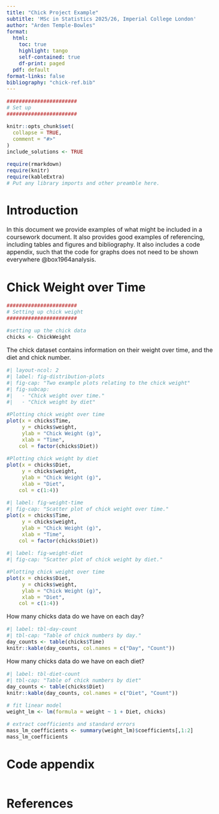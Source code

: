 ```yaml
---
title: "Chick Project Example"
subtitle: 'MSc in Statistics 2025/26, Imperial College London'
author: "Arden Temple-Bowles"
format:
  html:
    toc: true
    highlight: tango
    self-contained: true
    df-print: paged
  pdf: default
format-links: false
bibliography: "chick-ref.bib" 
---
```


<style type="text/css">
h1{
  font-size: 24pt;
}
h2{
  font-size: 18pt;
}
body{
  font-size: 12pt;
}
</style>

```r
#######################
# Set up
#######################

knitr::opts_chunk$set(
  collapse = TRUE,
  comment = "#>"
)
include_solutions <- TRUE
```
```r
require(rmarkdown)
require(knitr)
require(kableExtra)
# Put any library imports and other preamble here.
```

# Introduction
In this document we provide examples of what might be included in a coursework document. It also provides good examples of referencing, including tables and figures and bibliography. It also includes a code appendix, such that the code for graphs does not need to be shown everywhere @box1964analysis. 

# Chick Weight over Time {#weight-by-time}
``` r
#######################
# Setting up chick weight
#######################

#setting up the chick data
chicks <- ChickWeight
```
The chick dataset contains information on their weight over time, and the diet and chick number. 

```r
#| layout-ncol: 2
#| label: fig-distribution-plots
#| fig-cap: "Two example plots relating to the chick weight"
#| fig-subcap: 
#|   - "Chick weight over time."
#|   - "Chick weight by diet"

#Plotting chick weight over time
plot(x = chicks$Time, 
     y = chicks$weight,
     ylab = "Chick Weight (g)", 
     xlab = "Time",
    col = factor(chicks$Diet))

#Plotting chick weight by diet
plot(x = chicks$Diet, 
     y = chicks$weight,
     ylab = "Chick Weight (g)", 
     xlab = "Diet",
    col = c(1:4))
```




```r
#| label: fig-weight-time
#| fig-cap: "Scatter plot of chick weight over time."
plot(x = chicks$Time, 
     y = chicks$weight,
     ylab = "Chick Weight (g)", 
     xlab = "Time",
    col = factor(chicks$Diet))
```

```r
#| label: fig-weight-diet
#| fig-cap: "Scatter plot of chick weight by diet."

#Plotting chick weight over time
plot(x = chicks$Diet, 
     y = chicks$weight,
     ylab = "Chick Weight (g)", 
     xlab = "Diet",
    col = c(1:4))
```

How many chicks data do we have on each day? 
```r
#| label: tbl-day-count
#| tbl-cap: "Table of chick numbers by day."
day_counts <- table(chicks$Time)
knitr::kable(day_counts, col.names = c("Day", "Count"))
```

How many chicks data do we have on each diet? 
```r
#| label: tbl-diet-count
#| tbl-cap: "Table of chick numbers by diet"
day_counts <- table(chicks$Diet)
knitr::kable(day_counts, col.names = c("Diet", "Count"))
```

```r
# fit linear model
weight_lm <- lm(formula = weight ~ 1 + Diet, chicks)

# extract coefficients and standard errors
mass_lm_coefficients <- summary(weight_lm)$coefficients[,1:2]
mass_lm_coefficients
```

# Code appendix

```r
```

# References
